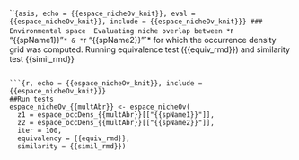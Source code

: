 ```{asis, echo = {{espace_nicheOv_knit}}, eval = {{espace_nicheOv_knit}}, include = {{espace_nicheOv_knit}}}
### Environmental space 
Evaluating niche overlap between *`r "{{spName1}}"`* & *`r "{{spName2}}"`* for which the occurrence density grid was computed. Running equivalence test ({{equiv_rmd}}) and similarity test {{simil_rmd}}

```

```{r, echo = {{espace_nicheOv_knit}}, include = {{espace_nicheOv_knit}}}
##Run tests 
espace_nicheOv_{{multAbr}} <- espace_nicheOv(
  z1 = espace_occDens_{{multAbr}}[["{{spName1}}"]],
  z2 = espace_occDens_{{multAbr}}[["{{spName2}}"]],
  iter = 100,
  equivalency = {{equiv_rmd}},
  similarity = {{simil_rmd}}) 
```
